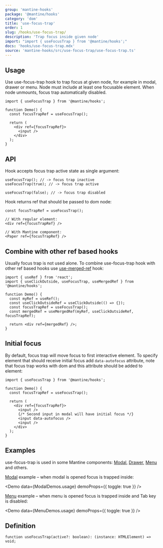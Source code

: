 ```yaml
---
group: 'mantine-hooks'
package: '@mantine/hooks'
category: 'dom'
title: 'use-focus-trap'
order: 1
slug: /hooks/use-focus-trap/
description: 'Trap focus inside given node'
import: "import { useFocusTrap } from '@mantine/hooks';"
docs: 'hooks/use-focus-trap.mdx'
source: 'mantine-hooks/src/use-focus-trap/use-focus-trap.ts'
---
```



## Usage

Use use-focus-trap hook to trap focus at given node, for example in modal, drawer or menu.
Node must include at least one focusable element. When node unmounts, focus trap automatically disabled.

```tsx
import { useFocusTrap } from '@mantine/hooks';

function Demo() {
  const focusTrapRef = useFocusTrap();

  return (
    <div ref={focusTrapRef}>
      <input />
    </div>
  );
}
```

## API

Hook accepts focus trap active state as single argument:

```tsx
useFocusTrap(); // -> focus trap inactive
useFocusTrap(true); // -> focus trap active

useFocusTrap(false); // -> focus trap disabled
```

Hook returns ref that should be passed to dom node:

```tsx
const focusTrapRef = useFocusTrap();

// With regular element:
<div ref={focusTrapRef} />

// With Mantine component:
<Paper ref={focusTrapRef} />
```

## Combine with other ref based hooks

Usually focus trap is not used alone. To combine use-focus-trap hook with other ref based hooks use [use-merged-ref](/hooks/use-merged-ref/) hook:

```tsx
import { useRef } from 'react';
import { useClickOutside, useFocusTrap, useMergedRef } from '@mantine/hooks';

function Demo() {
  const myRef = useRef();
  const useClickOutsideRef = useClickOutside(() => {});
  const focusTrapRef = useFocusTrap();
  const mergedRef = useMergedRef(myRef, useClickOutsideRef, focusTrapRef);

  return <div ref={mergedRef} />;
}
```

## Initial focus

By default, focus trap will move focus to first interactive element.
To specify element that should receive initial focus add `data-autofocus` attribute,
note that focus trap works with dom and this attribute should be added to element:

```tsx
import { useFocusTrap } from '@mantine/hooks';

function Demo() {
  const focusTrapRef = useFocusTrap();

  return (
    <div ref={focusTrapRef}>
      <input />
      {/* Second input in modal will have initial focus */}
      <input data-autofocus />
      <input />
    </div>
  );
}
```

## Examples

use-focus-trap is used in some Mantine components: [Modal](/core/modal/), [Drawer](/core/drawer/), [Menu](/core/menu/) and others.

[Modal](/core/modal/) example – when modal is opened focus is trapped inside:

<Demo data={ModalDemos.usage} demoProps={{ toggle: true }} />

[Menu](/core/menu/) example – when menu is opened focus is trapped inside
and Tab key is disabled:

<Demo data={MenuDemos.usage} demoProps={{ toggle: true }} />

## Definition

```tsx
function useFocusTrap(active?: boolean): (instance: HTMLElement) => void;
```
